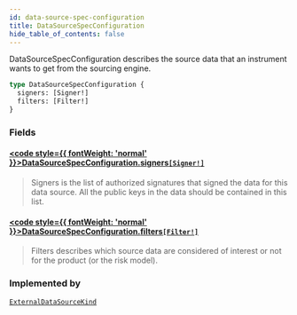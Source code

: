 ```yaml
---
id: data-source-spec-configuration
title: DataSourceSpecConfiguration
hide_table_of_contents: false
---
```








DataSourceSpecConfiguration describes the source data that an instrument wants to get from the
sourcing engine.

```graphql
type DataSourceSpecConfiguration {
  signers: [Signer!]
  filters: [Filter!]
}
```


### Fields

#### [<code style={{ fontWeight: 'normal' }}>DataSourceSpecConfiguration.<b>signers</b></code>](#)<Bullet />[`[Signer!]`](/mainnet/api/graphql/objects/signer) <Badge class="secondary" text="list"/> <Badge class="secondary" text="object"/>
> Signers is the list of authorized signatures that signed the data for this
data source. All the public keys in the data should be contained in this
list.
> 

#### [<code style={{ fontWeight: 'normal' }}>DataSourceSpecConfiguration.<b>filters</b></code>](#)<Bullet />[`[Filter!]`](/mainnet/api/graphql/objects/filter) <Badge class="secondary" text="list"/> <Badge class="secondary" text="object"/>
> Filters describes which source data are considered of interest or not for
the product (or the risk model).
> 



### Implemented by

[`ExternalDataSourceKind`](/mainnet/api/graphql/unions/external-data-source-kind)  <Badge class="secondary" text="union"/>



